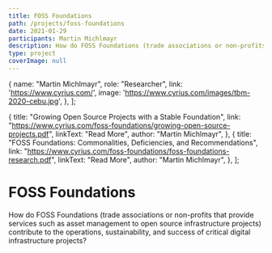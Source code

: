 ```yaml
---
title: FOSS Foundations
path: /projects/foss-foundations
date: 2021-01-29
participants: Martin Michlmayr
description: How do FOSS Foundations (trade associations or non-profits that provide services such as asset management to open source infrastructure projects) contribute to the operations, sustainability, and success of critical digital infrastructure projects?
type: project
coverImage: null
---
```


  {
    name: "Martin Michlmayr",
    role: "Researcher",
    link: 'https://www.cyrius.com/',
    image: 'https://www.cyrius.com/images/tbm-2020-cebu.jpg',
  },
];

  {
    title: "Growing Open Source Projects with a Stable Foundation",
    link: "https://www.cyrius.com/foss-foundations/growing-open-source-projects.pdf",
    linkText: "Read More",
    author: "Martin Michlmayr",
  },
  {
    title: "FOSS Foundations: Commonalities, Deficiencies, and Recommendations",
    link: "https://www.cyrius.com/foss-foundations/foss-foundations-research.pdf",
    linkText: "Read More",
    author: "Martin Michlmayr",
  },
];

# FOSS Foundations

How do FOSS Foundations (trade associations or non-profits that provide services such as asset management to open source infrastructure projects) contribute to the operations, sustainability, and success of critical digital infrastructure projects?
